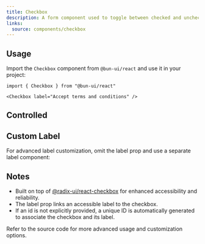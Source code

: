 ```yaml
---
title: Checkbox
description: A form component used to toggle between checked and unchecked states.
links:
  source: components/checkbox
---
```


<ComponentPreview name="checkbox-basic" />

## Usage

Import the `Checkbox` component from `@bun-ui/react` and use it in your project:

```tsx
import { Checkbox } from "@bun-ui/react"
```

```tsx
<Checkbox label="Accept terms and conditions" />
```

## Controlled

<ComponentPreview name="checkbox-controlled" />

## Custom Label

For advanced label customization, omit the label prop and use a separate label component:

<ComponentPreview name="checkbox-customized-label" />

## Notes

- Built on top of [@radix-ui/react-checkbox](https://www.radix-ui.com/primitives/docs/components/checkbox) for enhanced accessibility and reliability.
- The label prop links an accessible label to the checkbox.
- If an id is not explicitly provided, a unique ID is automatically generated to associate the checkbox and its label.

Refer to the source code for more advanced usage and customization options.
